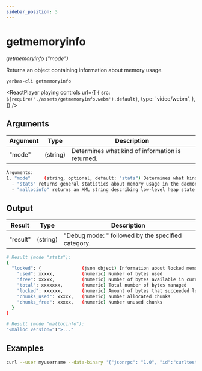 ```yaml
---
sidebar_position: 3
---
```



# getmemoryinfo

_getmemoryinfo ("mode")_

Returns an object containing information about memory usage.

`yerbas-cli getmemoryinfo `

<ReactPlayer
  playing
  controls
  url={[
    {
      src: `${require('./assets/getmemoryinfo.webm').default}`,
      type: 'video/webm',
    },
  ]}
/>

## Arguments

| Argument | Type     | Description                                      |
| -------- | -------- | ------------------------------------------------ |
| "mode"   | (string) | Determines what kind of information is returned. |

```bash
Arguments:
1. "mode"     (string, optional, default: "stats") Determines what kind of information is returned.
  - "stats" returns general statistics about memory usage in the daemon.
  - "mallocinfo" returns an XML string describing low-level heap state (only available if compiled with glibc 2.10+).
```

## Output

| Result   | Type     | Description                                        |
| -------- | -------- | -------------------------------------------------- |
| "result" | (string) | "Debug mode: " followed by the specified category. |

```bash
# Result (mode "stats"):
{
  "locked": {               (json object) Information about locked memory manager
    "used": xxxxx,          (numeric) Number of bytes used
    "free": xxxxx,          (numeric) Number of bytes available in current arenas
    "total": xxxxxxx,       (numeric) Total number of bytes managed
    "locked": xxxxxx,       (numeric) Amount of bytes that succeeded locking. If this number is smaller than total, locking pages failed at some point and key data could be swapped to disk.
    "chunks_used": xxxxx,   (numeric) Number allocated chunks
    "chunks_free": xxxxx,   (numeric) Number unused chunks
  }
}

# Result (mode "mallocinfo"):
"<malloc version="1">..."
```

## Examples

```bash
curl --user myusername --data-binary '{"jsonrpc": "1.0", "id":"curltest", "method": "getmemoryinfo", "params": [] }' -H 'content-type: text/plain;' http://127.0.0.1:9998/
```
